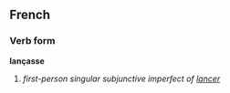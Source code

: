 ==French==
===Verb form===
'''lançasse'''

# ''first-person singular subjunctive imperfect of [[lancer]]''